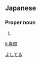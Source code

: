 ==Japanese==
{{ja-kanjitab|喜|照}}

===Proper noun===
{{ja-pos|proper|よしてる}}

# {{given name|male|lang=ja}}

[[Category:Japanese male given names|よしてる]]

[[li:喜照]]